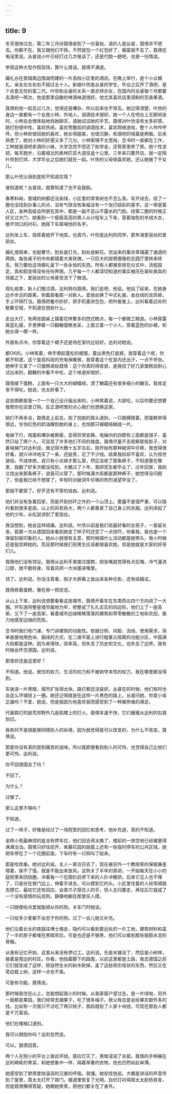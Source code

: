 ```yaml
---
---
---
```

title: 9
---




冬天很快过去，第二年三月份聂倩收到了一份喜帖，请的人是丛睿，聂倩并不想去。你都不在，我又跟他们不熟，不然就包一个红包好了，婚宴就不去了。聂倩在电话里说。丛睿说小叶已经打过几次电话了，还是代跑一趟吧，也是一份情谊。

参观这种大型作假现场，算什么情谊。聂倩不满道。

婚礼办在晋城南边围湖而建的一片高档小区里的酒店。在晚上举行，是个小众婚礼，亲友左左右右不超过五十人。新娘叶欣是丛睿的学生，毕业之后开了酒吧，是个衣食无忧的富二代。叶欣和丛睿的关系一直亦师亦友，在国内时丛睿每个月都要去酒吧一两次，他说那里自酿的啤酒味道很好。他尤其喜欢店里调制的百香果酒。

聂倩和他一起去过几次，觉得还是嘈杂，所以后来也不常去。她记得清楚，叶欣的身边一直都有一个女孩小林，外地人，调酒技术很好。她一个人在吧台上无聊闲坐时，小林总会很体贴地找她聊天，请她试试她的手艺。聂倩对叶欣没有太多好感，她打扮很中性，喜欢热闹，喜欢秀酷炫的调酒技术，喜欢网络游戏，整个人咋咋呼呼。但小林却很招她的喜欢，她长得甜美，也很沉静，和酒吧的喧嚣是两极。后来熟悉了，她对小林的好感又多了几分。小林家境不太宽裕，念书时一直都在工作，工种就是酒吧卖酒的小妹，大学念完不但还了助学金，还帮家里修了房。她个性坚韧，每天跑步，沿着城北的奥林匹亚大道往返十公里。三年来只要开店，就一定陪叶欣到打烊，大学毕业之后她们就在一起。叶欣的父母很喜欢她，还认她做了干女儿。

那么叶欣父母到底知不知道实情？

谁知道呢？丛睿说，就算知道了也不会鼓励。

春寒料峭，晋城的树都还没染绿，小区里的常青树也不怎么青。车开进去，绕了一圈也没找到办事儿的点，没有气球没有条幅没有一个张灯结彩的喜字。这一带是富人区，各种高级会所嵌在其中，都是一副不显山不露水的门脸。绕第二圈的时候正好又过大门，她看到一个瘦瘦高高的男人从计程车上下来，穿着咖色的羊绒大衣，敞开领口的衬衫。她摇下车窗喊他的名字。

达利坐上车，指挥着她开下地库。也真巧，叶欣是达利的同学，那年演爱丽丝的爱丽丝。

婚礼很简单，也挺奢华。到处是灯光，到处是鲜花。空运来的薰衣草铺遍了通道的两侧，每张桌子的中央都摆着大束玫瑰，一只巨大的摇臂摄像机在圆厅里转来转去，努力要给这场婚礼留下一些永恒的东西。所有人都被安排在仪式中，流程固定，真和假变得没有任何界限。几乎每一个人都深切知道的事实被压在美轮美奂的场面之下，爱丽丝的父母甚至流下了眼泪。

观礼结束，新人们敬过酒，达利转向聂倩。我们走吧，他说。他站了起来，在她身边半步远的距离，侧着肩看那一对新人。爱丽丝换了中式礼服，金丝线的龙凤褂，手上环佩叮当。聂倩把餐巾折好，把手机塞进包包，把外套套上，达利看着远处的觥筹交错，不知道在想些什么。

走出大厅，有两张圆桌上摆着花样繁多的西式糕点，每一个都做工精良。小林穿露肩蓝礼服，手里捧着一只翻糖蛋糕发呆，上面立着一个小人，穿着蓝色的纱裙，和她长得一模一样。

外面有点冷，你穿着这个裙子还是待在室内比较好。达利对她说。

都OK的。小林笑着，伸手撩起蓬松的裙摆，露出黑色打底裤。我穿着这个呢，你都不知道，这个是高科技的充电保暖裤，我穿着这个在室内还出汗，一点不夸张。她伸手又拿了一只蛋糕递给聂倩：这个你真的得尝尝，是我找了好几家蛋糕店耐心试出来的，翻糖的中看不中吃，这个味道却很好。

聂倩接下蛋糕，上面有一只大大的蝴蝶结，洒了糖霜还有很多细小的糖豆。我肯定舍不得吃，她说，也太好看了。

这些图都是我一个一个自己设计画出来的，小林笑着说，大胆吃，以后你要还想要我帮你在店里订购，反正酒吧里的点心我们也想换这家。

她们不再多谈，聂倩走上前去，抱了抱她的肩头道别，一只胳膊撑着，把蛋糕举得很远，生怕红色的奶油蹭到她的身上，也怕那只蝴蝶结糊成一片。

电梯下行，喧嚣和嘈杂被屏蔽，显得异常安静。电梯内的四壁有三面都是镜子，虽然只站了两个人，可显现了许多他们不同的维度。聂倩尽量不去观察那些影子，对着电梯门对达利说，我记得大概十五岁左右，刚开始有那种破洞牛仔裤，我觉得很好看，就兴冲冲地买了一条，还挺贵，花了不少钱。结果我妈却不喜欢，认为惊世骇俗，不成体统，说只有小太妹才那么穿，然后没收了那条裤子，不知道塞在哪里，我翻了好多次都没找到。大概过了十年，我研究生都毕业了，过年回家，我妈又找出来那条裤子，说我可以穿了。那时候满大街都是那种裤子，她觉得没问题了，但是我已经不想穿了，年轻时对破洞牛仔裤的热烈渴望早没了。

那就不要穿了。好歹还有不穿的自由。达利说。

他们并没有急着回家，而是开到四环之外的一个山顶上。雾霾不是很严重，可以隐约看到很多星辰。山上的风有些大，两个人都裹紧了自己身上的衣服。达利讲起了他的少年。从松鼠讲到了爱丽丝。

我没想到，她会这样结婚。达利说。叶欣以前是我们班最好看的女孩子，一直留长发，我第一次从德国回来看到她变了样子时还受了一点惊吓。你看我，我也是一个保留刻板印象的人。她从小就很有主意，那时候搞什么活动都是她带头，我小时候还是挺崇拜她的。而且那时候我们班男生应该都很喜欢她，但是她就是大家的好哥们儿。

我猜他们没有领证。聂倩从达利手里接过蛋糕，刚张嘴就觉得有点后悔，冷气灌进口腔，她干脆转身，背着风把一大块塞进嘴里。

领了。达利说。你没注意看，刚才大屏幕上放出来各种合影，还有结婚证。

聂倩吞着蛋糕，像在吞一把淤泥。

从山上下来，达利说想要看看这座城市，聂倩开着车在东南西北四个方向绕了一大圈。环形道将整座城市画地为牢，修整成了扎扎实实的四边形。他们上了一座高架，又下了一座高架，看着城市边缘稀稀落落的建筑和零零散散的工地和农田，极力地感受边缘的荒败。

念书时我们有门课，专门讲建筑的功能性。依据日照、间距、流线、使用需求，简单直接地用色块、画线的方式，在二维平面上进行粗暴又隔离的功能分区，中国满大街都是这种。因为来得快，效率高，但失去了历史和文化，也失去了边界。我有时候会怀念德国。达利说。

那里好还是这里好？

不知道。他说。居住的权力、生活的权力和不被剥夺本性的权力，我在哪里都没得到。

车驶进一片黑暗，城市扩张得太快，路灯都还没装好。丛睿在的时候，他们有时也会这么环城绕上一圈。她还记得就是在这样一片黑色的路上，丛睿问她，你爱小坂正雄吗？不爱，她说，但是我因为他喜欢我而感受到了一种被恭维的满足。

代替路灯的是荒郊野外几座孤楼上的灯火。聂倩车速不快，它们缓缓从达利的右肩划过。

我有时不是很能够同情别人的处境，因为我觉得是可以改变的，为什么不改变。聂倩说。

那是你没有真的尝到痛苦的滋味。所以我即便看到别人的可怜，也觉得自己比他们更可怜。达利说。

你不回德国去了吗？

不回了。

为什么？

过够了。

那么这里不够吗？

不知道。

过了一阵子，好像是经过了一场短暂的回忆和思考，他补充道，真的不知道。

金辉小苑最麻烦的是没有停车位，他们回去得太晚了，楼前的一排空地已经被塞得满满当当。聂倩只好往前开，紫藤花园的路面上还有一些临时停车的公共区域，她把车停在了一个花圃前面，下车时有一只狗叫了起来。

那是哈库桑。她对达利说。主人一家访日去了，现在被另外一个教授家的保姆兼差喂着，挨不了饿，就是不能出来放风。这狗关了半年的禁闭，一开始每天在小小的庭院里来回绕圈，冲着每一个在围栏前停下来的人扑冲撒娇。后来它见人也不理了，只是伏在铁门边上，伸着手进去，可以摸到它的头。小区里住着的人经常顺路去摸它。最初它还有回应，会拿爪子搭住人的手，但人总归要走，再往后它就成了一个没有感情的玩具狗，静静地躺在那里任人摸。

一只随便给点爱就能顺从你的狗。关车门时她说。

一只给多少爱都不会忠于你的狗。过了一会儿她又补充。

他们沿着长长的夜路往博士楼走，隐约可以看到更远处的一片工地，建筑材料和盖了一半的房子都堆在黑暗背后，可是也还是不够黑，他们可以看到那些钢筋水泥的骨骼。

从我有记忆开始，这里从来没有停过工。达利说。先是水塘没了，然后是小树林，接着是周边的村庄。你看，他指着脚下的路面，以前这里都是土路，我去德国之前它们就变成了这样，把自然生长的树木砍掉，盖了这些奇形怪状的东西，然后又在旁边栽上树，这样一点也不美。

可是有功能。聂倩说。

那时候我住在山上，总能想起我小的时候。从我家窗户望过去，是一片绿地，另外一面都是果园，我们经常去摘果子，吃了很多梅子。我父母总是会给果农额外多的钱，比如有一次我只不过吃了两只桃子，我妈就给了人家十块钱，可现在那些人都是千万富翁。

他们在楼梯口道别。

我可以拥抱你吗？达利忽然说。

可以。聂倩回答。

两个人在短小的平台上彼此环绕。感应灯灭了，黑暗浸润了全部。聂倩的手伸展在达利崎岖的脊梁，和她想象中一样，隔着厚重的衣物，他也仍然如此单薄。

她感受到了脖颈里他温润的沉重的呼吸。我懂。她安抚他说。大概是讲话的声音传到了屋里，周太太打开了铁门。楼道里恢复了光明，白炽灯衬得周太太脸色铁青，但是聂倩懒得答疑，她朝她笑笑，把他们都关在了身外。
